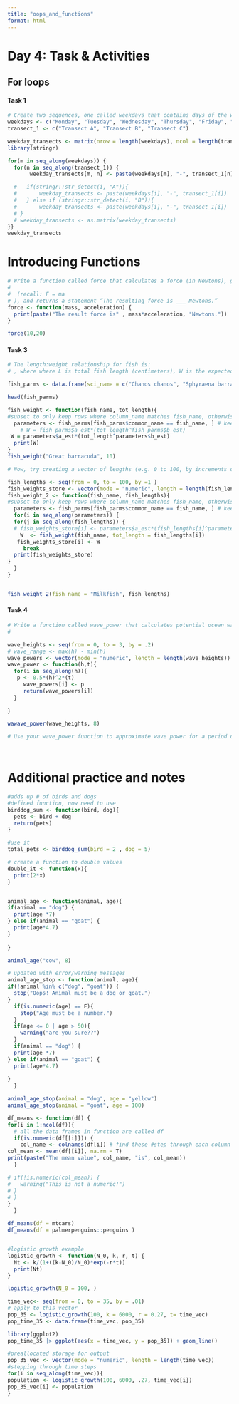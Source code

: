 ```yaml
---
title: "oops_and_functions"
format: html
---
```


# Day 4: Task & Activities

## For loops

#### Task 1

```r
# Create two sequences, one called weekdays that contains days of the week (“Monday”, “Tuesday”, “Wednesday”, etc.) and one called transects that contains the series of transect names “Transect A”, “Transect B,”Transect C”. Write a nested for loop that creates a matrix containing the following:
weekdays <- c("Monday", "Tuesday", "Wednesday", "Thursday", "Friday", "Saturday", "Sunday")
transect_1 <- c("Transect A", "Transect B", "Transect C") 

weekday_transects <- matrix(nrow = length(weekdays), ncol = length(transect_1))
library(stringr)

for(m in seq_along(weekdays)) {
  for(n in seq_along(transect_1)) {
       weekday_transects[m, n] <- paste(weekdays[m], "-", transect_1[n])

  #   if(stringr::str_detect(i, "A")){
  #       weekday_transects <- paste(weekdays[i], "-", transect_1[i])
  #   } else if (stringr::str_detect(i, "B")){
  #       weekday_transects <- paste(weekdays[i], "-", transect_1[i])
  # }
  # weekday_transects <- as.matrix(weekday_transects)
}}
weekday_transects


```

# Introducing Functions

```r
# Write a function called force that calculates a force (in Newtons), given inputs of mass (in kg) and acceleration (in m/s^2)
#  
#  (recall: F = ma
# ), and returns a statement “The resulting force is ___ Newtons.”
force <- function(mass, acceleration) {
  print(paste("The result force is" , mass*acceleration, "Newtons."))
}

force(10,20)

```

#### Task 3

```r
# The length:weight relationship for fish is: 
# , where where L is total fish length (centimeters), W is the expected fish weight (grams), and a and b are species-dependent parameter values (shown below for several fish from Peyton et al. 2016).

fish_parms <- data.frame(sci_name = c("Chanos chanos", "Sphyraena barracuda", "Caranx ignobilis"), common_name = c("Milkfish", "Great barracuda", "Giant trevally"), a_est = c(0.095,0.0181, 0.0353), b_est = c(2.52, 3.27,3.05))

head(fish_parms)

fish_weight <- function(fish_name, tot_length){
#subset to only keep rows where column_name matches fish_name, otherwise considers milkfish for all three (returns three calculations for other species)!
  parameters <- fish_parms[fish_parms$common_name == fish_name, ] # keep columns, but subset for rows that match argument
    # W = fish_parms$a_est*(tot_length^fish_parms$b_est)
 W = parameters$a_est*(tot_length^parameters$b_est)
  print(W)  
}
fish_weight("Great barracuda", 10)

# Now, try creating a vector of lengths (e.g. 0 to 100, by increments of 1) and ensuring that your function will calculate the fish weight over a range of lengths for the given species (try this for milkfish, storing the output weights as milkfish_weights.

fish_lengths <- seq(from = 0, to = 100, by =1 )
fish_weights_store <- vector(mode = "numeric", length = length(fish_lengths))
fish_weight_2 <- function(fish_name, fish_lengths){
#subset to only keep rows where column_name matches fish_name, otherwise it will consider milkfish for all three (returns three calculations for other species)!
  parameters <- fish_parms[fish_parms$common_name == fish_name, ] # keep columns, but subset for rows that match argument
  for(i in seq_along(parameters)) {
  for(j in seq_along(fish_lengths)) {
  # fish_weights_store[i] <- parameters$a_est*(fish_lengths[i]^parameters$b_est)
    W  <- fish_weight(fish_name, tot_length = fish_lengths[i])
   fish_weights_store[i] <- W
     break
  print(fish_weights_store)  
}
  } 
}


fish_weight_2(fish_name = "Milkfish", fish_lengths)

```

#### Task 4

```r
# Write a function called wave_power that calculates potential ocean wave power given inputs of wave height and period.
# 

wave_heights <- seq(from = 0, to = 3, by = .2)
# wave_range <- max(h) - min(h)
wave_powers <- vector(mode = "numeric", length = length(wave_heights))
wave_power <- function(h,t){
  for(i in seq_along(h)){
   p <- 0.5*(h)^2*(t)
     wave_powers[i] <- p 
     return(wave_powers[i])
  }
   
}

wawave_power(wave_heights, 8)

# Use your wave_power function to approximate wave power for a period of 8 seconds, over a range of wave heights from 0 to 3 meters by increments of 0.2 meters.




```

# Additional practice and notes

```r
#adds up # of birds and dogs
#defined function, now need to use
birddog_sum <- function(bird, dog){
  pets <- bird + dog
  return(pets)
}

#use it
total_pets <- birddog_sum(bird = 2 , dog = 5)

# create a function to double values
double_it <- function(x){
  print(2*x)
}


animal_age <- function(animal, age){
if(animal == "dog") {
  print(age *7)
} else if(animal == "goat") {
  print(age*4.7)
}
  
}

animal_age("cow", 8)

# updated with error/warning messages
animal_age_stop <- function(animal, age){
if(!animal %in% c("dog", "goat")) {
  stop("Oops! Animal must be a dog or goat.")
}
  if(is.numeric(age) == F){
    stop("Age must be a number.")
  }
  if(age <= 0 | age > 50){
    warning("are you sure??")
  }
  if(animal == "dog") {
  print(age *7)
} else if(animal == "goat") {
  print(age*4.7)
    
} 
  }

animal_age_stop(animal = "dog", age = "yellow")
animal_age_stop(animal = "goat", age = 100)

df_means <- function(df) {
for(i in 1:ncol(df)){
  # all the data frames in function are called df
  if(is.numeric(df[[i]])) {
    col_name <- colnames(df[i]) # find these #step through each column
col_mean <- mean(df[[i]], na.rm = T)
print(paste("The mean value", col_name, "is", col_mean))
  }

# if(!is.numeric(col_mean)) {
#   warning("This is not a numeric!")
# }
# }
}
  }

df_means(df = mtcars)
df_means(df = palmerpenguins::penguins )


#logistic growth example
logistic_growth <- function(N_0, k, r, t) {
  Nt <- k/(1+((k-N_0)/N_0)*exp(-r*t))
  print(Nt)
}

logistic_growth(N_0 = 100, )

time_vec<- seq(from = 0, to = 35, by = .01)
# apply to this vector
pop_35 <- logistic_growth(100, k = 6000, r = 0.27, t= time_vec)
pop_time_35 <- data.frame(time_vec, pop_35)

library(ggplot2)
pop_time_35 |> ggplot(aes(x = time_vec, y = pop_35)) + geom_line()

#preallocated storage for output
pop_35_vec <- vector(mode = "numeric", length = length(time_vec))
#stepping through time steps
for(i in seq_along(time_vec)){
population <- logistic_growth(100, 6000, .27, time_vec[i])
pop_35_vec[i] <- population
}



```
